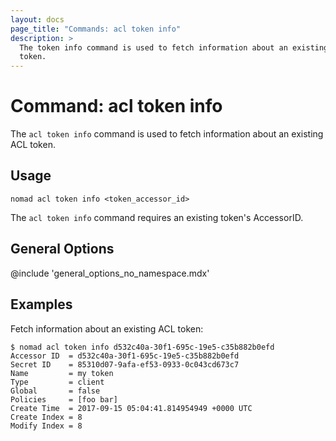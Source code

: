 ```yaml
---
layout: docs
page_title: "Commands: acl token info"
description: >
  The token info command is used to fetch information about an existing ACL
  token.
---
```


# Command: acl token info

The `acl token info` command is used to fetch information about an existing ACL token.

## Usage

```plaintext
nomad acl token info <token_accessor_id>
```

The `acl token info` command requires an existing token's AccessorID.

## General Options

@include 'general_options_no_namespace.mdx'

## Examples

Fetch information about an existing ACL token:

```shell-session
$ nomad acl token info d532c40a-30f1-695c-19e5-c35b882b0efd
Accessor ID  = d532c40a-30f1-695c-19e5-c35b882b0efd
Secret ID    = 85310d07-9afa-ef53-0933-0c043cd673c7
Name         = my token
Type         = client
Global       = false
Policies     = [foo bar]
Create Time  = 2017-09-15 05:04:41.814954949 +0000 UTC
Create Index = 8
Modify Index = 8
```
